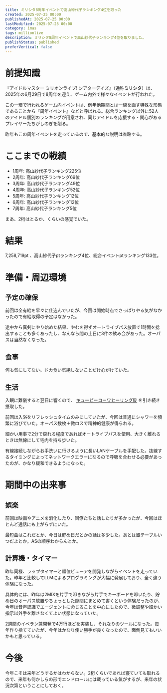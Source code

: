 ```yaml
---
title: ミリシタ8周年イベントで高山紗代子ランキング4位を取った
created: 2025-07-25 00:00
publishedAt: 2025-07-25 00:00
lastModified: 2025-07-25 00:00
category: imas
tags: millionlive
description: ミリシタ8周年イベントで高山紗代子ランキング4位を取りました。
publishStatus: published
preferVertical: false
---
```


# 前提知識

『アイドルマスター ミリオンライブ! シアターデイズ』（通称**ミリシタ**）は、2025年の6月29日で8周年を迎え、ゲーム内外で様々なイベントが行われた。

<EmbeddedLink src="https://idolmaster-official.jp/news/01_16007" />

この一環で行われるゲーム内イベントは、例年他期間とは一線を画す特殊な形態であることから『周年イベント』などと呼ばれる。総合ランキング以外に52人のアイドル個別のランキングが用意され、同じアイドルを応援する・関心があるプレイヤーたちがしのぎを削る。

<Tweet id="1939338064398348616" />

昨年もこの周年イベントを走っているので、基本的な説明は省略する。

<EmbeddedLink src="https://blog.berlysia.net/entry/2024-07-26-millionlive-theaterdays-7thanniv" />

# ここまでの戦績

- 1周年: 高山紗代子ランキング225位
- 2周年: 高山紗代子ランキング69位
- 3周年: 高山紗代子ランキング49位
- 4周年: 高山紗代子ランキング52位
- 5周年: 高山紗代子ランキング12位
- 6周年: 高山紗代子ランキング12位
- 7周年: 高山紗代子ランキング5位

まあ、2桁はとるか、くらいの感覚でいた。

# 結果

<span class="no-tcu-digits">7,258,719pt</span>
、高山紗代子ptランキング4位、総合イベントptランキング133位。

<Tweet id="1944241485861597645" />

# 準備・周辺環境

## 予定の確保

前回は全有給を早々に仕込んでいたが、今回は開始時点でさっぱりやる気がなかったので有給取得の予定はなかった。

途中から真剣にやり始めた結果、やむを得ずオートライブパス放置で1時間を捻出することも多くあったし、なんなら間の土日に3件の飲み会があった。オーパスは当然なくなった。

## 食事

何も気にしてない。ドカ食い気絶しないことだけ心がけていた。

## 生活

入眠に難儀すると翌日に響くので、 [キューピーコーワヒーリング錠](https://hc.kowa.co.jp/qpkowa/product/healing/) を引き続き摂取した。

前回は入浴をリフレッシュタイムのみにしていたが、今回は普通にシャワーを頻繁に浴びていた。オーパス数枚＋微ロスで精神的健康が得られる。

細かい用事で2分で戻れる程度であればオートライブパスを使用、大きく離れるときは無線にして宅内を持ち歩いた。

有線接続しながらお手洗いに行けるように長いLANケーブルを手配した。抜線するタイミングによってネットワークエラーになるので呼吸を合わせる必要があったのが、かなり緩和できるようになった。

# 期間中の出来事

## 娯楽

前回は映画やアニメを消化したり、同僚たちと話したりが多かったが、今回はほとんど通話にも上がらずにいた。

最短曲はこれだとか、今日は貯め日だとかの話は多少した。あとは銀テーブルいつだよとか。ASの順序わからんとか。

## 計算機・タイマー

昨年同様、ラップタイマーと順位ビューアを開発しながらイベントを走っていた。昨年と比較してLLMによるプログラミングが大幅に発展しており、全く違う体験になった。

具体的には、昨年は2MIXを片手で叩きながら片手でキーボードを叩いたり、貯め日のオーパス放置やちょっとした隙間にまとめて書くという体験だったのが、今年は音声認識でエージェントに命じることを中心にしたので、微調整や細かい指示以外手を離さなくてよい状態になっていた。

2週間のイベラン兼開発で4万行ほどを実装し、それなりのツールになった。毎年作り捨てていたが、今年はかなり使い勝手が良くなったので、面倒見てもいいかもと思っている。

# 今後

今年こそは来年どうするかはわからない。2桁くらいであれば寝ていても取れるので、来年も何かしらの形でエンドロールには載っている気がするが、来年の状況次第ということにしておく。
